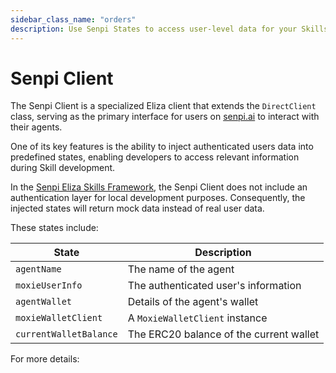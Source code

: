 ```yaml
---
sidebar_class_name: "orders"
description: Use Senpi States to access user-level data for your Skills.
---
```



# Senpi Client

The Senpi Client is a specialized Eliza client that extends the `DirectClient` class, serving as the primary interface for users on [senpi.ai](https://senpi.ai) to interact with their agents.

One of its key features is the ability to inject authenticated users data into predefined states, enabling developers to access relevant information during Skill development.

In the [Senpi Eliza Skills Framework](https://github.com/Senpi-ai/senpi-agent-skills), the Senpi Client does not include an authentication layer for local development purposes. Consequently, the injected states will return mock data instead of real user data.

These states include:

| State                  | Description                             |
| ---------------------- | --------------------------------------- |
| `agentName`            | The name of the agent                   |
| `moxieUserInfo`        | The authenticated user's information    |
| `agentWallet`          | Details of the agent's wallet           |
| `moxieWalletClient`    | A `MoxieWalletClient` instance          |
| `currentWalletBalance` | The ERC20 balance of the current wallet |

For more details:

<DocCardList />
